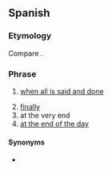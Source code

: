 ==Spanish==

===Etymology===
Compare {{cog|pt|ao fim e ao cabo}}.

===Phrase===
{{head|es|phrase|head=[[al fin]] y [[al]] [[cabo]]}}

# {{lb|es|idiomatic}} [[when all is said and done]]
# [[finally]]
# at the very end
# [[at the end of the day]]

====Synonyms====
* {{l|es|a fin de cuentas}}